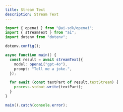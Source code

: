 ```yaml
---
title: Stream Text
description: Stream Text
---
```


```typescript title="core/generate-text.ts"
import { openai } from "@ai-sdk/openai";
import { streamText } from "ai";
import dotenv from "dotenv";

dotenv.config();

async function main() {
  const result = await streamText({
    model: openai("gpt-4o"),
    prompt: "Tell me a joke.",
  });

  for await (const textPart of result.textStream) {
    process.stdout.write(textPart);
  }
}

main().catch(console.error);
```
